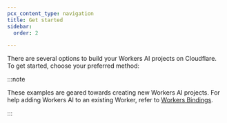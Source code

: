 ```yaml
---
pcx_content_type: navigation
title: Get started
sidebar:
  order: 2

---
```



There are several options to build your Workers AI projects on Cloudflare. To get started, choose your preferred method:

<DirectoryListing />

:::note


These examples are geared towards creating new Workers AI projects. For help adding Workers AI to an existing Worker, refer to [Workers Bindings](/workers-ai/configuration/bindings/).


:::
